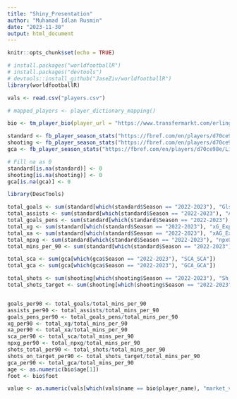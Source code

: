 ```yaml
---
title: "Shiny_Presentation"
author: "Muhamad Idlan Rusmin"
date: "2023-11-30"
output: html_document
---
```


```r
knitr::opts_chunk$set(echo = TRUE)
```

```r
# install.packages("worldfootballR")
# install.packages("devtools")
# devtools::install_github("JaseZiv/worldfootballR")
library(worldfootballR)

vals <- read.csv("players.csv")

# mapped_players <- player_dictionary_mapping()

bio <- tm_player_bio(player_url = "https://www.transfermarkt.com/erling-haaland/profil/spieler/418560")

standard <- fb_player_season_stats("https://fbref.com/en/players/d70ce98e/Lionel-Messi", stat_type = 'standard')
shooting <- fb_player_season_stats("https://fbref.com/en/players/d70ce98e/Lionel-Messi", stat_type = 'shooting')
gca <- fb_player_season_stats("https://fbref.com/en/players/d70ce98e/Lionel-Messi", stat_type = 'gca')

# Fill na as 0
standard[is.na(standard)] <- 0
shooting[is.na(shooting)] <- 0
gca[is.na(gca)] <- 0
```

```r
library(DescTools)

total_goals <- sum(standard[which(standard$Season == "2022-2023"), "Gls"])
total_assists <- sum(standard[which(standard$Season == "2022-2023"), "Ast"])
total_goals_pens <- sum(standard[which(standard$Season == "2022-2023"), "PK"])
total_xg <- sum(standard[which(standard$Season == "2022-2023"), "xG_Expected"])
total_xa <- sum(standard[which(standard$Season == "2022-2023"), "xAG_Expected"])
total_npxg <- sum(standard[which(standard$Season == "2022-2023"), "npxG_Expected"])
total_mins_per_90 <- sum(standard[which(standard$Season == "2022-2023"), "Mins_Per_90_Time"])

total_sca <- sum(gca[which(gca$Season == "2022-2023"), "SCA_SCA"])
total_gca <- sum(gca[which(gca$Season == "2022-2023"), "GCA_GCA"])

total_shots <- sum(shooting[which(shooting$Season == "2022-2023"), "Sh_Standard"])
total_shots_target <- sum(shooting[which(shooting$Season == "2022-2023"), "SoT_Standard"])


goals_per90 <- total_goals/total_mins_per_90
assists_per90 <- total_assists/total_mins_per_90
goals_pens_per90 <- total_goals_pens/total_mins_per_90
xg_per90 <- total_xg/total_mins_per_90
xa_per90 <- total_xa/total_mins_per_90
sca_per90 <- total_sca/total_mins_per_90
npxg_per90 <- total_npxg/total_mins_per_90
shots_total_per90 <- total_shots/total_mins_per_90
shots_on_target_per90 <- total_shots_target/total_mins_per_90
gca_per90 <- total_gca/total_mins_per_90
age <- as.numeric(bio$age[1])
foot <- bio$foot

value <- as.numeric(vals[which(vals$name == bio$player_name), "market_value_in_eur"])
```


